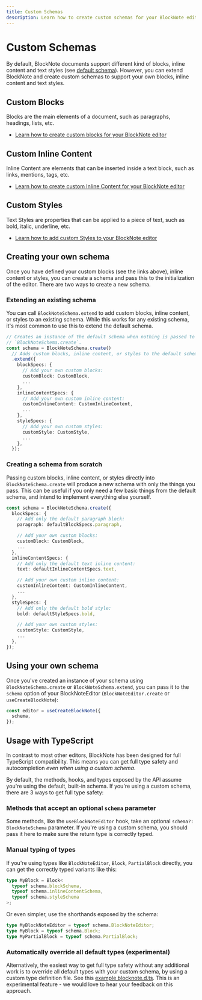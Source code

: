 ```yaml
---
title: Custom Schemas
description: Learn how to create custom schemas for your BlockNote editor
---
```


# Custom Schemas

By default, BlockNote documents support different kind of blocks, inline content and text styles (see [default schema](/docs/foundations/schemas)).
However, you can extend BlockNote and create custom schemas to support your own blocks, inline content and text styles.

## Custom Blocks

Blocks are the main elements of a document, such as paragraphs, headings, lists, etc.

- [Learn how to create custom blocks for your BlockNote editor](/docs/features/custom-schemas/custom-blocks)

## Custom Inline Content

Inline Content are elements that can be inserted inside a text block, such as links, mentions, tags, etc.

- [Learn how to create custom Inline Content for your BlockNote editor](/docs/features/custom-schemas/custom-inline-content)

## Custom Styles

Text Styles are properties that can be applied to a piece of text, such as bold, italic, underline, etc.

- [Learn how to add custom Styles to your BlockNote editor](/docs/features/custom-schemas/custom-styles)

## Creating your own schema

Once you have defined your custom blocks (see the links above), inline content or styles, you can create a schema and pass this to the initialization of the editor. There are two ways to create a new schema.

### Extending an existing schema

You can call `BlockNoteSchema.extend` to add custom blocks, inline content, or styles to an existing schema. While this works for any existing schema, it's most common to use this to extend the default schema.

```typescript
// Creates an instance of the default schema when nothing is passed to
// `BlockNoteSchema.create`.
const schema = BlockNoteSchema.create()
  // Adds custom blocks, inline content, or styles to the default schema.
  .extend({
    blockSpecs: {
      // Add your own custom blocks:
      customBlock: CustomBlock,
      ...
    },
    inlineContentSpecs: {
      // Add your own custom inline content:
      customInlineContent: CustomInlineContent,
      ...
    },
    styleSpecs: {
      // Add your own custom styles:
      customStyle: CustomStyle,
      ...
    },
  });
```

### Creating a schema from scratch

Passing custom blocks, inline content, or styles directly into `BlockNoteSchema.create` will produce a new schema with only the things you pass. This can be useful if you only need a few basic things from the default schema, and intend to implement everything else yourself.

```typescript
const schema = BlockNoteSchema.create({
  blockSpecs: {
    // Add only the default paragraph block:
    paragraph: defaultBlockSpecs.paragraph,

    // Add your own custom blocks:
    customBlock: CustomBlock,
    ...
  },
  inlineContentSpecs: {
    // Add only the default text inline content:
    text: defaultInlineContentSpecs.text,

    // Add your own custom inline content:
    customInlineContent: CustomInlineContent,
    ...
  },
  styleSpecs: {
    // Add only the default bold style:
    bold: defaultStyleSpecs.bold,

    // Add your own custom styles:
    customStyle: CustomStyle,
    ...
  },
});
```

## Using your own schema

Once you've created an instance of your schema using `BlockNoteSchema.create` or `BlockNoteSchema.extend`, you can pass it to the `schema` option of your BlockNoteEditor (`BlockNoteEditor.create` or `useCreateBlockNote`):

```typescript
const editor = useCreateBlockNote({
  schema,
});
```

## Usage with TypeScript

In contrast to most other editors, BlockNote has been designed for full TypeScript compatibility. This means you can get full type safety and autocompletion _even when using a custom schema_.

By default, the methods, hooks, and types exposed by the API assume you're using the default, built-in schema. If you're using a custom schema, there are 3 ways to get full type safety:

### Methods that accept an optional `schema` parameter

Some methods, like the `useBlockNoteEditor` hook, take an optional `schema?: BlockNoteSchema` parameter. If you're using a custom schema, you should pass it here to make sure the return type is correctly typed.

### Manual typing of types

If you're using types like `BlockNoteEditor`, `Block`, `PartialBlock` directly, you can get the correctly typed variants like this:

```typescript
type MyBlock = Block<
  typeof schema.blockSchema,
  typeof schema.inlineContentSchema,
  typeof schema.styleSchema
>;
```

Or even simpler, use the shorthands exposed by the schema:

```typescript
type MyBlockNoteEditor = typeof schema.BlockNoteEditor;
type MyBlock = typeof schema.Block;
type MyPartialBlock = typeof schema.PartialBlock;
```

### Automatically override all default types (experimental)

Alternatively, the easiest way to get full type safety without any additional work is to override all default types with your custom schema, by using a custom type definition file. See this [example blocknote.d.ts](https://github.com/TypeCellOS/BlockNote/blob/main/examples/06-custom-schema/react-custom-styles/blocknote.d.ts.example). This is an experimental feature - we would love to hear your feedback on this approach.

<CardTable path="custom-schemas" />
